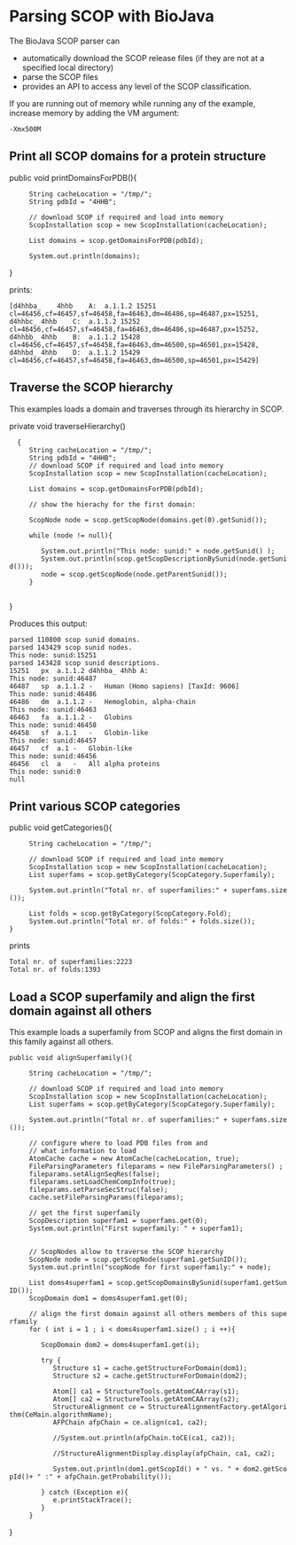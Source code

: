 = Parsing SCOP with BioJava =
The BioJava SCOP parser can
* automatically download the SCOP release files (if they are not at a specified local directory)
* parse the SCOP files 
* provides an API to access any level of the SCOP classification.


If you are running out of memory while running any of the example, increase memory by adding the VM argument:
 -Xmx500M

== Print all SCOP domains for a protein structure ==

<java>
public void printDomainsForPDB(){
      String cacheLocation = "/tmp/";
      String pdbId = "4HHB";
      
      // download SCOP if required and load into memory
      ScopInstallation scop = new ScopInstallation(cacheLocation);

      List<ScopDomain> domains = scop.getDomainsForPDB(pdbId);

      System.out.println(domains);

}
</java>

prints:

<pre>
[d4hhba_	4hhb	A:	a.1.1.2	15251	cl=46456,cf=46457,sf=46458,fa=46463,dm=46486,sp=46487,px=15251, 
d4hhbc_	4hhb	C:	a.1.1.2	15252	cl=46456,cf=46457,sf=46458,fa=46463,dm=46486,sp=46487,px=15252, 
d4hhbb_	4hhb	B:	a.1.1.2	15428	cl=46456,cf=46457,sf=46458,fa=46463,dm=46500,sp=46501,px=15428, 
d4hhbd_	4hhb	D:	a.1.1.2	15429	cl=46456,cf=46457,sf=46458,fa=46463,dm=46500,sp=46501,px=15429]
</pre>


== Traverse the SCOP hierarchy ==

This examples loads a domain and traverses through its hierarchy in SCOP.

<java>
private void traverseHierarchy()
   {
      String cacheLocation = "/tmp/";
      String pdbId = "4HHB";
      // download SCOP if required and load into memory
      ScopInstallation scop = new ScopInstallation(cacheLocation);
      
      List<ScopDomain> domains = scop.getDomainsForPDB(pdbId);
      
      // show the hierachy for the first domain:
      
      ScopNode node = scop.getScopNode(domains.get(0).getSunid());
      
      while (node != null){
         
         System.out.println("This node: sunid:" + node.getSunid() );
         System.out.println(scop.getScopDescriptionBySunid(node.getSunid()));
         node = scop.getScopNode(node.getParentSunid());
      }
      
}
</java>

Produces this output:
<pre>
parsed 110800 scop sunid domains.
parsed 143429 scop sunid nodes.
This node: sunid:15251
parsed 143428 scop sunid descriptions.
15251	px	a.1.1.2	d4hhba_	4hhb A:
This node: sunid:46487
46487	sp	a.1.1.2	-	Human (Homo sapiens) [TaxId: 9606]
This node: sunid:46486
46486	dm	a.1.1.2	-	Hemoglobin, alpha-chain
This node: sunid:46463
46463	fa	a.1.1.2	-	Globins
This node: sunid:46458
46458	sf	a.1.1	-	Globin-like
This node: sunid:46457
46457	cf	a.1	-	Globin-like
This node: sunid:46456
46456	cl	a	-	All alpha proteins
This node: sunid:0
null

</pre>

== Print various SCOP categories ==

<java>
public void getCategories(){
      String cacheLocation = "/tmp/";
      
      // download SCOP if required and load into memory
      ScopInstallation scop = new ScopInstallation(cacheLocation);
      List<ScopDescription> superfams = scop.getByCategory(ScopCategory.Superfamily);

      System.out.println("Total nr. of superfamilies:" + superfams.size());
      
      List<ScopDescription> folds = scop.getByCategory(ScopCategory.Fold);
      System.out.println("Total nr. of folds:" + folds.size());  
 }
</java>

prints

<pre>
Total nr. of superfamilies:2223
Total nr. of folds:1393
</pre>

==Load a SCOP superfamily and align the first domain against all others==
This example loads a superfamily from SCOP and aligns the first domain in this family against all others.

<java>
 public void alignSuperfamily(){
      
      String cacheLocation = "/tmp/";
     
      // download SCOP if required and load into memory
      ScopInstallation scop = new ScopInstallation(cacheLocation);
      List<ScopDescription> superfams = scop.getByCategory(ScopCategory.Superfamily);

      System.out.println("Total nr. of superfamilies:" + superfams.size());

      
      // configure where to load PDB files from and 
      // what information to load
      AtomCache cache = new AtomCache(cacheLocation, true);      
      FileParsingParameters fileparams = new FileParsingParameters() ;
      fileparams.setAlignSeqRes(false);
      fileparams.setLoadChemCompInfo(true);
      fileparams.setParseSecStruc(false);
      cache.setFileParsingParams(fileparams);
      
      // get the first superfamily
      ScopDescription superfam1 = superfams.get(0);
      System.out.println("First superfamily: " + superfam1);
      

      // ScopNodes allow to traverse the SCOP hierarchy      
      ScopNode node = scop.getScopNode(superfam1.getSunID());
      System.out.println("scopNode for first superfamily:" + node);
      
      List<ScopDomain> doms4superfam1 = scop.getScopDomainsBySunid(superfam1.getSunID());
      ScopDomain dom1 = doms4superfam1.get(0);
      
      // align the first domain against all others members of this superfamily
      for ( int i = 1 ; i < doms4superfam1.size() ; i ++){

         ScopDomain dom2 = doms4superfam1.get(i);
        
         try {
            Structure s1 = cache.getStructureForDomain(dom1);
            Structure s2 = cache.getStructureForDomain(dom2);
            
            Atom[] ca1 = StructureTools.getAtomCAArray(s1);
            Atom[] ca2 = StructureTools.getAtomCAArray(s2);
            StructureAlignment ce = StructureAlignmentFactory.getAlgorithm(CeMain.algorithmName);
            AFPChain afpChain = ce.align(ca1, ca2);
            
            //System.out.println(afpChain.toCE(ca1, ca2));
            
            //StructureAlignmentDisplay.display(afpChain, ca1, ca2);
            
            System.out.println(dom1.getScopId() + " vs. " + dom2.getScopId()+ " :" + afpChain.getProbability());
            
         } catch (Exception e){
            e.printStackTrace();
         }
      }
}
</java>